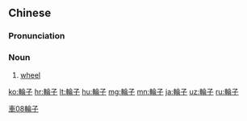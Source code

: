 {{also|轮子}}
==Chinese==
{{zh-forms|s=轮子}}

===Pronunciation===
{{zh-pron
|m=lúnzi
|cat=n
}}

===Noun===
{{zh-noun}}

# {{lb|zh|Intermediate Mandarin}} [[wheel]]

[[Category:zh:Simple machines|車08輪子]]

[[ko:輪子]]
[[hr:輪子]]
[[lt:輪子]]
[[hu:輪子]]
[[mg:輪子]]
[[mn:輪子]]
[[ja:輪子]]
[[uz:輪子]]
[[ru:輪子]]